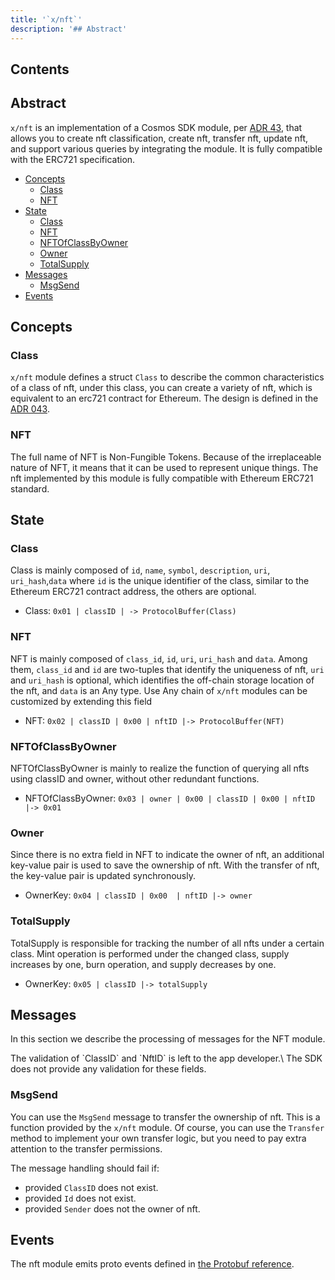 ```yaml
---
title: '`x/nft`'
description: '## Abstract'
---
```


## Contents

## Abstract

`x/nft` is an implementation of a Cosmos SDK module, per [ADR 43](https://github.com/cosmos/cosmos-sdk/blob/main/docs/architecture/adr-043-nft-module.md), that allows you to create nft classification, create nft, transfer nft, update nft, and support various queries by integrating the module. It is fully compatible with the ERC721 specification.

* [Concepts](#concepts)
  * [Class](#class)
  * [NFT](#nft)
* [State](#state)
  * [Class](#class-1)
  * [NFT](#nft-1)
  * [NFTOfClassByOwner](#nftofclassbyowner)
  * [Owner](#owner)
  * [TotalSupply](#totalsupply)
* [Messages](#messages)
  * [MsgSend](#msgsend)
* [Events](#events)

## Concepts

### Class

`x/nft` module defines a struct `Class` to describe the common characteristics of a class of nft, under this class, you can create a variety of nft, which is equivalent to an erc721 contract for Ethereum. The design is defined in the [ADR 043](https://github.com/cosmos/cosmos-sdk/blob/main/docs/architecture/adr-043-nft-module.md).

### NFT

The full name of NFT is Non-Fungible Tokens. Because of the irreplaceable nature of NFT, it means that it can be used to represent unique things. The nft implemented by this module is fully compatible with Ethereum ERC721 standard.

## State

### Class

Class is mainly composed of `id`, `name`, `symbol`, `description`, `uri`, `uri_hash`,`data` where `id` is the unique identifier of the class, similar to the Ethereum ERC721 contract address, the others are optional.

* Class: `0x01 | classID | -> ProtocolBuffer(Class)`

### NFT

NFT is mainly composed of `class_id`, `id`, `uri`, `uri_hash` and `data`. Among them, `class_id` and `id` are two-tuples that identify the uniqueness of nft, `uri` and `uri_hash` is optional, which identifies the off-chain storage location of the nft, and `data` is an Any type. Use Any chain of `x/nft` modules can be customized by extending this field

* NFT: `0x02 | classID | 0x00 | nftID |-> ProtocolBuffer(NFT)`

### NFTOfClassByOwner

NFTOfClassByOwner is mainly to realize the function of querying all nfts using classID and owner, without other redundant functions.

* NFTOfClassByOwner: `0x03 | owner | 0x00 | classID | 0x00 | nftID |-> 0x01`

### Owner

Since there is no extra field in NFT to indicate the owner of nft, an additional key-value pair is used to save the ownership of nft. With the transfer of nft, the key-value pair is updated synchronously.

* OwnerKey: `0x04 | classID | 0x00  | nftID |-> owner`

### TotalSupply

TotalSupply is responsible for tracking the number of all nfts under a certain class. Mint operation is performed under the changed class, supply increases by one, burn operation, and supply decreases by one.

* OwnerKey: `0x05 | classID |-> totalSupply`

## Messages

In this section we describe the processing of messages for the NFT module.

<Warning>
The validation of `ClassID` and `NftID` is left to the app developer.\
The SDK does not provide any validation for these fields.
</Warning>

### MsgSend

You can use the `MsgSend` message to transfer the ownership of nft. This is a function provided by the `x/nft` module. Of course, you can use the `Transfer` method to implement your own transfer logic, but you need to pay extra attention to the transfer permissions.

The message handling should fail if:

* provided `ClassID` does not exist.
* provided `Id` does not exist.
* provided `Sender` does not the owner of nft.

## Events

The nft module emits proto events defined in [the Protobuf reference](https://buf.build/cosmos/cosmos-sdk/docs/main:cosmos.nft.v1beta1).
